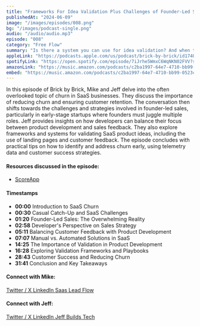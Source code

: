 ```yaml
---
title: "Frameworks For Idea Validation Plus Challenges of Founder-Led Sales and SaaS Churn"
publishedAt: "2024-06-09"
image: "/images/episodes/008.png"
bg: "/images/podcast-single.png"
audio: "/audio/audio.mp3"
episode: "008"
category: "Free Flow"
summary: "Is there a system you can use for idea validation? And when to drive founder-led sales and focus on churn."
appleLink: "https://podcasts.apple.com/us/podcast/brick-by-brick/id1740570090?i=1000658451398"
spotifyLink: "https://open.spotify.com/episode/7iJrhe5WmxC6WqNKN02FVV?si=a50ecc67a90345d9"
amazonLink: "https://music.amazon.com/podcasts/c2ba1997-64e7-4710-bb99-0523cf80aa74/episodes/59a3fd5e-2f29-4b5e-8e2e-fb12e9579ebe/brick-by-brick-frameworks-for-idea-validation-plus-challenges-of-founder-led-sales-and-saas-churn"
embed: "https://music.amazon.com/podcasts/c2ba1997-64e7-4710-bb99-0523cf80aa74/episodes/59a3fd5e-2f29-4b5e-8e2e-fb12e9579ebe/brick-by-brick-frameworks-for-idea-validation-plus-challenges-of-founder-led-sales-and-saas-churn"
---
```


In this episode of Brick by Brick, Mike and Jeff delve into the often overlooked topic of churn in SaaS businesses. They discuss the importance of reducing churn and ensuring customer retention. The conversation then shifts towards the challenges and strategies involved in founder-led sales, particularly in early-stage startups where founders must juggle multiple roles. Jeff provides insights on how developers can balance their focus between product development and sales feedback. They also explore frameworks and systems for validating SaaS product ideas, including the use of landing pages and customer feedback. The episode concludes with practical tips on how to identify and address churn early, using telemetry data and customer success strategies.

#### Resources discussed in the episode:

- [ScoreApp](https://www.scoreapp.com/)

#### Timestamps

- **00:00** Introduction to SaaS Churn
- **00:30** Casual Catch-Up and SaaS Challenges
- **01:20** Founder-Led Sales: The Overwhelming Reality
- **02:58** Developer's Perspective on Sales Strategy
- **05:11** Balancing Customer Feedback with Product Development
- **07:07** Manual vs. Automated Solutions in SaaS
- **14:25** The Importance of Validation in Product Development
- **16:28** Exploring Validation Frameworks and Playbooks
- **28:43** Customer Success and Reducing Churn
- **31:41** Conclusion and Key Takeaways

#### Connect with Mike:

<a href="https://twitter.com/MichaelScottBlu" target="_blank">
  Twitter / X
</a>

<a href="https://www.linkedin.com/in/michaelscottblumenthal/" target="_blank">
  LinkedIn
</a>

<a href="https://saasleadflow.io/" target="_blank">
  Saas Lead Flow
</a>

#### Connect with Jeff:

<a href="https://twitter.com/jeffbuildstech" target="_blank">
  Twitter / X
</a>

<a href="https://www.linkedin.com/in/jeff-jakinovich/" target="_blank">
  LinkedIn
</a>

<a href="https://jeffbuildstech.com/" target="_blank">
  Jeff Builds Tech
</a>

